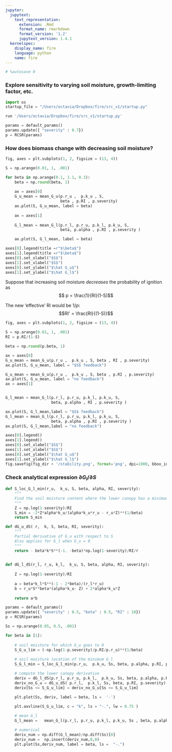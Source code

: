 ```yaml
---
jupyter:
  jupytext:
    text_representation:
      extension: .Rmd
      format_name: rmarkdown
      format_version: '1.2'
      jupytext_version: 1.4.1
  kernelspec:
    display_name: fire
    language: python
    name: fire
---
```


```python
# %autosave 0
```

### Explore sensitivity to varying soil moisture, growth-limiting factor, etc.

```python
import os
startup_file = "/Users/octavia/Dropbox/fire/src_v1/startup.py"

```

```python
run '/Users/octavia/Dropbox/fire/src_v1/startup.py'
```

```python
params = default_params()
params.update({ "severity" : 0.7})
p = RCSR(params)

```

### How does biomass change with decreasing soil moisture?

```python
fig, axes = plt.subplots(1, 2, figsize = (13, 4))

S = np.arange(0.01, 1, .001)

for beta in np.arange(0.1, 1.1, 0.3):
    beta = np.round(beta, 1)
    
    ax = axes[0]    
    G_u_mean = mean_G_u(p.r_u ,  p.k_u , S, 
                        beta , p.RI , p.severity)
    ax.plot(S, G_u_mean, label = beta)
    
    ax = axes[1]
    
    G_l_mean = mean_G_l(p.r_l, p.r_u, p.k_l, p.k_u, S, 
                        beta, p.alpha , p.RI , p.severity )

    ax.plot(S, G_l_mean, label = beta)

axes[0].legend(title =r"$\beta$")
axes[1].legend(title =r"$\beta$")
axes[0].set_xlabel("$S$")
axes[1].set_xlabel("$S$")
axes[0].set_ylabel("$\hat G_u$")
axes[1].set_ylabel("$\hat G_l$")

```

Suppose that increasing soil moisture *decreases* the probability of ignition as 
$$  p = \frac{1}{RI}(1-S)$$

The new 'effective' RI would be $1/p$:
$$RI' = \frac{RI}{(1-S)}$$

```python
fig, axes = plt.subplots(1, 2, figsize = (13, 4))

S = np.arange(0.01, 1, .001)
RI = p.RI/(1-S)

beta = np.round(p.beta, 1)

ax = axes[0]    
G_u_mean = mean_G_u(p.r_u ,  p.k_u , S, beta , RI , p.severity)
ax.plot(S, G_u_mean, label = "$S$ feedback")

G_u_mean = mean_G_u(p.r_u ,  p.k_u , S, beta , p.RI , p.severity)
ax.plot(S, G_u_mean, label = "no feedback")
ax = axes[1]


G_l_mean = mean_G_l(p.r_l, p.r_u, p.k_l, p.k_u, S, 
                    beta, p.alpha , RI , p.severity )

ax.plot(S, G_l_mean,label = "$S$ feedback")
G_l_mean = mean_G_l(p.r_l, p.r_u, p.k_l, p.k_u, S, 
                    beta, p.alpha , p.RI , p.severity )
ax.plot(S, G_l_mean,label = "no feedback")

axes[0].legend()
axes[1].legend()
axes[0].set_xlabel("$S$")
axes[1].set_xlabel("$S$")
axes[0].set_ylabel("$\hat G_u$")
axes[1].set_ylabel("$\hat G_l$")
fig.savefig(fig_dir + '/stability.png', format='png', dpi=1000, bbox_inches = "tight")
```

### Check analytical expression $\partial G_l / \partial S$

```python
def S_loc_G_l_min(r_u,  k_u, S, beta, alpha, RI, severity):
    """
    Find the soil moisture content where the lower canopy has a minimum value
    """
    Z = np.log(1-severity)/RI
    S_min = -2*Z*alpha*k_u/(alpha*k_u*r_u - r_u*Z)**(1/beta) 
    return S_min

```

```python
def dG_u_dS( r,  k, S, beta, RI, severity):
    """
    Partial derivative of G_u with respect to S
    Also applies for G_l when G_u = 0 
    """
    return - beta*k*S**(-1. -beta)*np.log(1-severity)/RI/r
    
```

```python
def dG_l_dS(r_l, r_u, k_l,  k_u, S, beta, alpha, RI, severity):
    
    Z = np.log(1-severity)/RI
    
    a = beta*k_l*S**(-1 - 2*beta)/(r_l*r_u)
    b = r_u*S**beta*(alpha*k_u- Z) + 2*alpha*k_u*Z
    
    return a*b

```

```python
params = default_params()
params.update({ "severity" : 0.5, "beta" : 0.5, "RI" : 10})
p = RCSR(params)

```

```python
Ss = np.arange(0.05, 0.5, .001)

for beta in [1]:
    
    # soil moisture for which G_u goes to 0
    S_G_u_lim = (-np.log(1-p.severity)/p.RI/p.r_u)**(1/beta)
    
    # soil moisture location of the minimum G_l
    S_G_l_min = S_loc_G_l_min(p.r_u,  p.k_u, Ss, beta, p.alpha, p.RI, p.severity)

    # compute the lower canopy derivative
    deriv = dG_l_dS(p.r_l, p.r_u, p.k_l,  p.k_u, Ss, beta, p.alpha, p.RI, p.severity)
    deriv_no_G_u = dG_u_dS( p.r_l,  p.k_l, Ss, beta, p.RI, p.severity)
    deriv[Ss <= S_G_u_lim] = deriv_no_G_u[Ss <= S_G_u_lim]

    plt.plot(Ss, deriv, label = beta, ls =  '-')
    
    plt.axvline(S_G_u_lim, c = "k", ls = "-.", lw = 0.75 )

    # mean G_l
    G_l_mean =   mean_G_l(p.r_l, p.r_u, p.k_l, p.k_u, Ss , beta, p.alpha , p.RI , p.severity )

    # numerical
    deriv_num = np.diff(G_l_mean)/np.diff(Ss)[0]
    deriv_num =  np.insert(deriv_num,0,0)
    plt.plot(Ss,deriv_num, label = beta, ls =  "-.")
    


```



```python

```
